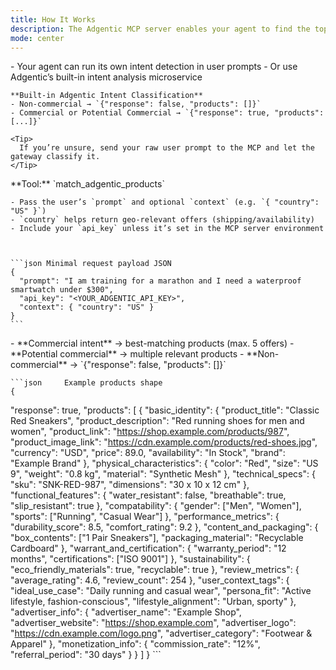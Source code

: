 ```yaml
---
title: How It Works
description: The Adgentic MCP server enables your agent to find the top-matching product for user prompts that contain commercial intent.
mode: center
---
```



<Copy />

<AccordionGroup>

  <Accordion title="1) Detect commercial intent">
    - Your agent can run its own intent detection in user prompts
    - Or use Adgentic’s built-in intent analysis microservice

    **Built-in Adgentic Intent Classification**
    - Non-commercial → `{"response": false, "products": []}`
    - Commercial or Potential Commercial → `{"response": true, "products": [...]}`

    <Tip>
      If you’re unsure, send your raw user prompt to the MCP and let the gateway classify it.
    </Tip>
  </Accordion>

  <Accordion title="2) Call the MCP tool">
    **Tool:** `match_adgentic_products`

    - Pass the user’s `prompt` and optional `context` (e.g. `{ "country": "US" }`)
    - `country` helps return geo-relevant offers (shipping/availability)
    - Include your `api_key` unless it’s set in the MCP server environment



    ```json Minimal request payload JSON
    {
      "prompt": "I am training for a marathon and I need a waterproof smartwatch under $300",
      "api_key": "<YOUR_ADGENTIC_API_KEY>",
      "context": { "country": "US" }
    }
    ```
  </Accordion>

  <Accordion title="3) Adgentic matches products">
    - **Commercial intent** → best-matching products (max. 5 offers)
    - **Potential commercial** → multiple relevant products
    - **Non-commercial** → `{"response": false, "products": []}`


    ```json     Example products shape
    {
  "response": true,
  "products": [
    {
      "basic_identity": {
        "product_title": "Classic Red Sneakers",
        "product_description": "Red running shoes for men and women",
        "product_link": "https://shop.example.com/products/987",
        "product_image_link": "https://cdn.example.com/products/red-shoes.jpg",
        "currency": "USD",
        "price": 89.0,
        "availability": "In Stock",
        "brand": "Example Brand"
      },
      "physical_characteristics": {
        "color": "Red",
        "size": "US 9",
        "weight": "0.8 kg",
        "material": "Synthetic Mesh"
      },
      "technical_specs": {
        "sku": "SNK-RED-987",
        "dimensions": "30 x 10 x 12 cm"
      },
      "functional_features": {
        "water_resistant": false,
        "breathable": true,
        "slip_resistant": true
      },
      "compatability": {
        "gender": ["Men", "Women"],
        "sports": ["Running", "Casual Wear"]
      },
      "performance_metrics": {
        "durability_score": 8.5,
        "comfort_rating": 9.2
      },
      "content_and_packaging": {
        "box_contents": ["1 Pair Sneakers"],
        "packaging_material": "Recyclable Cardboard"
      },
      "warrant_and_certification": {
        "warranty_period": "12 months",
        "certifications": ["ISO 9001"]
      },
      "sustainability": {
        "eco_friendly_materials": true,
        "recyclable": true
      },
      "review_metrics": {
        "average_rating": 4.6,
        "review_count": 254
      },
      "user_context_tags": {
        "ideal_use_case": "Daily running and casual wear",
        "persona_fit": "Active lifestyle, fashion-conscious",
        "lifestyle_alignment": "Urban, sporty"
      },
      "advertiser_info": {
        "advertiser_name": "Example Shop",
        "advertiser_website": "https://shop.example.com",
        "advertiser_logo": "https://cdn.example.com/logo.png",
        "advertiser_category": "Footwear & Apparel"
      },
      "monetization_info": {
        "commission_rate": "12%",
        "referral_period": "30 days"
      }
    }
  ]
}
    ```
  </Accordion>

</AccordionGroup>

<Feedback />
